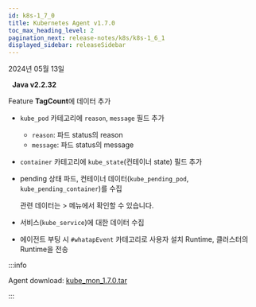 ```yaml
---
id: k8s-1_7_0
title: Kubernetes Agent v1.7.0
toc_max_heading_level: 2
pagination_next: release-notes/k8s/k8s-1_6_1
displayed_sidebar: releaseSidebar
---
```


2024년 05월 13일

&nbsp; **Java v2.2.32**

<Status>Feature</Status> <b>TagCount</b>에 데이터 추가

- `kube_pod` 카테고리에 `reason`, `message` 필드 추가

  - `reason`: 파드 status의 reason
  - `message`: 파드 status의 message

- `container` 카테고리에 `kube_state`(컨테이너 state) 필드 추가

- pending 상태 파드, 컨테이너 데이터(`kube_pending_pod`, `kube_pending_container`)를 수집

  관련 데이터는 <Cmdname sid="side_lab" className="uitext" /> &gt; <Cmdname sid="side_pendingPod" className="uitext" /> 메뉴에서 확인할 수 있습니다.

- 서비스(`kube_service`)에 대한 데이터 수집

- 에이전트 부팅 시 <code>#whatapEvent</code> 카테고리로 사용자 설치 Runtime, 클러스터의 Runtime을 전송

:::info

Agent download: [kube_mon_1.7.0.tar](https://repo.whatap.io/docker/kube_mon_1.7.0.tar)

:::